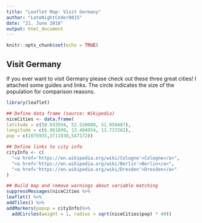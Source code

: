 ```yaml
---
title: "Leaflet Map: Visit Germany"
author: "LateNightCoder0815"
date: "21. June 2018"
output: html_document
---
```


```r
knitr::opts_chunk$set(echo = TRUE)
```

## Visit Germany

If you ever want to visit Germany please check out these three great cities! I attached some guides and links. The circle indicates the size of the population for comparison reasons.

```r
library(leaflet)

## Define data frame (source: Wikipedia)
niceCities <- data.frame(
latitude = c(50.933594, 52.520008, 51.050407),
longitude = c(6.961899, 13.404954, 13.737262),
pop = c(1075935,3711930,547172))

## Define links to city info
cityInfo <- c(
  "<a href='https://en.wikipedia.org/wiki/Cologne'>Cologne</a>",
  "<a href='https://en.wikipedia.org/wiki/Berlin'>Berlin</a>",
  "<a href='https://en.wikipedia.org/wiki/Dresden'>Dresden</a>"
)

## Build map and remove warnings about variable matching
suppressMessages(niceCities %>%
leaflet() %>%
addTiles() %>%
addMarkers(popup = cityInfo)%>%
  addCircles(weight = 1, radius = sqrt(niceCities$pop) * 40))
```
